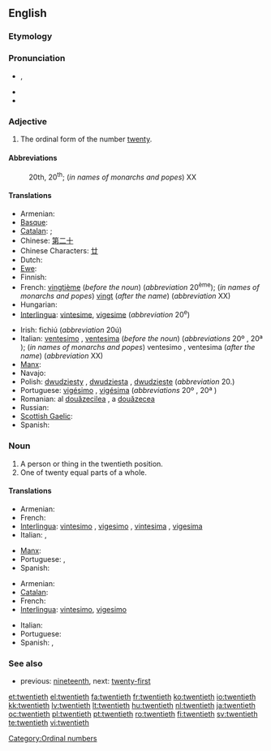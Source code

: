 ==English==

===Etymology===
{{suffix|twenty|eth}}

===Pronunciation===
* {{IPA|/ˈtwɛntiəθ/}}, {{SAMPA|/"twEnti@T/}}
* {{audio|en-us-twentieth.ogg|Audio (US)}}
* {{hyphenation|twen|ti|eth}}

===Adjective===
{{en-adj|-}}

# The ordinal form of the number [[twenty]].

====Abbreviations====
: 20th, 20<sup>th</sup>; (''in names of monarchs and popes'') XX

====Translations====
{{trans-top|ordinal}}
* Armenian: {{t|hy|քսաներորդ |tr=k’sanerord}}
* [[Basque]]: {{t|eu|hogeigarren|xs=Basque}}
* [[Catalan]]: {{t+|ca|vintè|m}}; {{t-|ca|vigèsim|m}}
* Chinese: [[第二十]]
* Chinese Characters: [[廿]]
* Dutch: {{t+|nl|twintigste}}
* [[Ewe]]: {{tø|ee|blaevelia|n|xs=Ewe}}
* Finnish: {{t-|fi|kahdeskymmenes}}
* French: [[vingtième]] (''before the noun'') (''abbreviation'' 20<sup>ème</sup>); (''in names of monarchs and popes'') [[vingt]] (''after the name'') (''abbreviation'' XX)
* Hungarian: {{t+|hu|huszadik}}
* [[Interlingua]]: [[vintesime]], [[vigesime]] (''abbreviation'' 20<sup>e</sup>)
{{trans-mid}}
* Irish: fichiú (''abbreviation'' 20ú)
* Italian: [[ventesimo]] {{m}}, [[ventesima]] {{f}} (''before the noun'') (''abbreviations'' 20º {{m}}, 20ª {{f}}); (''in names of monarchs and popes'') ventesimo {{m}}, ventesima {{f}} (''after the name'') (''abbreviation'' XX)
* [[Manx]]: {{t-|gv|feedoo|xs=Manx}}
* Navajo: {{tø|nv|naadíín góneʼ}}
* Polish: [[dwudziesty]] {{m}}, [[dwudziesta]] {{f}}, [[dwudzieste]] {{n}} (''abbreviation'' 20.)
* Portuguese: [[vigésimo]] {{m}}, [[vigésima]] {{f}} (''abbreviations'' 20º {{m}}, 20ª {{f}})
* Romanian: al [[douăzecilea]] {{m}}, a [[douăzecea]] {{f}}
* Russian: {{t+|ru|двадцатый|tr=dvadcátyj}}
* [[Scottish Gaelic]]: {{qualifier|abbreviation 20mh}} {{t-|gd|ficheadamh|xs=Scottish Gaelic}}
* Spanish: {{t+|es|vigésimo}}
{{trans-bottom}}

===Noun===
{{en-noun}}

# A person or thing in the twentieth position.
# One of twenty equal parts of a whole.

====Translations====
{{trans-top|ordinal object}}
* Armenian: {{t-|hy|քսաներորդ|tr=k’sanerord}}
* French: {{t+|fr|vingtième|m|f}}
* [[Interlingua]]: [[vintesimo]] {{m}}, [[vigesimo]] {{m}}, [[vintesima]] {{f}}, [[vigesima]] {{f}}
* Italian: {{t+|it|ventesimo|m}}, {{t-|it|ventesima|f}}
{{trans-mid}}
* [[Manx]]: {{t-|gv|yn feedoo|m|xs=Manx}}
* Portuguese: {{t+|pt|vigésimo|m}}, {{t-|pt|vigésima|f}}
* Spanish: {{t+|es|vigésimo}}
{{trans-bottom}}

{{trans-top|portion of whole}}
* Armenian: {{t-|hy|քսաներորդ|tr=k’sanerord}}
* [[Catalan]]: {{t+|ca|vintè|m}}
* French: {{t+|fr|vingtième|m}}
* [[Interlingua]]: [[vintesimo]], [[vigesimo]]
{{trans-mid}}
* Italian: {{t+|it|ventesimo|m}}
* Portuguese: {{t+|pt|vigésimo|m}}
* Spanish: {{t-|es|veinteavo}}, {{t+|es|vigésimo}}
{{trans-bottom}}

{{checktrans-top}}
{{trans-bottom}}

===See also===
* previous: [[nineteenth]], next: [[twenty-first]]

[[Category:Ordinal numbers]]

[[et:twentieth]]
[[el:twentieth]]
[[fa:twentieth]]
[[fr:twentieth]]
[[ko:twentieth]]
[[io:twentieth]]
[[kk:twentieth]]
[[lv:twentieth]]
[[lt:twentieth]]
[[hu:twentieth]]
[[nl:twentieth]]
[[ja:twentieth]]
[[oc:twentieth]]
[[pl:twentieth]]
[[pt:twentieth]]
[[ro:twentieth]]
[[fi:twentieth]]
[[sv:twentieth]]
[[te:twentieth]]
[[vi:twentieth]]